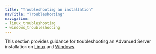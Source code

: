 ```yaml
---
title: "Troubleshooting an installation"
navTitle: "Troubleshooting"
navigation:
- linux_troubleshooting
- windows_troubleshooting
---
```


This section provides guidance for troubleshooting an Advanced Server installation on [Linux](linux_troubleshooting) and [Windows](windows_troubleshooting).